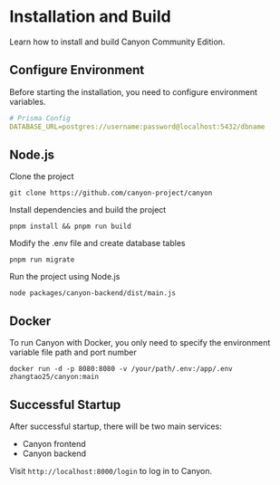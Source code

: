 # Installation and Build

Learn how to install and build Canyon Community Edition.

## Configure Environment

Before starting the installation, you need to configure environment variables.

```yaml
# Prisma Config
DATABASE_URL=postgres://username:password@localhost:5432/dbname
```

## Node.js

Clone the project

```shell
git clone https://github.com/canyon-project/canyon
```

Install dependencies and build the project

```shell
pnpm install && pnpm run build
```

Modify the .env file and create database tables

```shell
pnpm run migrate
```

Run the project using Node.js

```shell
node packages/canyon-backend/dist/main.js
```


## Docker

To run Canyon with Docker, you only need to specify the environment variable file path and port number

```shell
docker run -d -p 8080:8080 -v /your/path/.env:/app/.env zhangtao25/canyon:main
```

## Successful Startup

After successful startup, there will be two main services:

- Canyon frontend
- Canyon backend

Visit `http://localhost:8000/login` to log in to Canyon.
